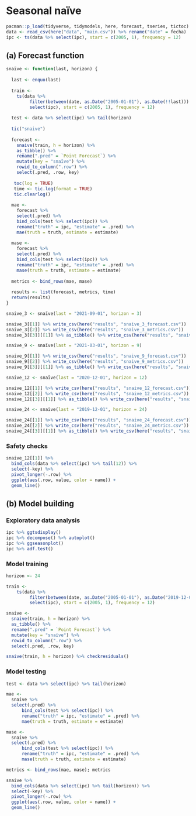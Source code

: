# Seasonal naïve

```r
pacman::p_load(tidyverse, tidymodels, here, forecast, tseries, tictoc)
data <- read_csv(here("data", "main.csv")) %>% rename("date" = fecha)
ipc <- ts(data %>% select(ipc), start = c(2005, 1), frequency = 12)
```

## (a) Forecast function

```r
snaïve <- function(last, horizon) {
  
  last <- enquo(last)
  
  train <- 
    ts(data %>% 
         filter(between(date, as.Date("2005-01-01"), as.Date(!!last))) %>% 
         select(ipc), start = c(2005, 1), frequency = 12)
  
  test <- data %>% select(ipc) %>% tail(horizon)
  
  tic("snaive")
  
  forecast <- 
    snaive(train, h = horizon) %>% 
    as_tibble() %>% 
    rename(".pred" = `Point Forecast`) %>% 
    mutate(key = "snaïve") %>% 
    rowid_to_column(".row") %>% 
    select(.pred, .row, key)
  
   toc(log = TRUE)
   time <- tic.log(format = TRUE)
   tic.clearlog()
  
  mae <-
    forecast %>% 
    select(.pred) %>% 
    bind_cols(test %>% select(ipc)) %>% 
    rename("truth" = ipc, "estimate" = .pred) %>% 
    mae(truth = truth, estimate = estimate)
  
  mase <-
    forecast %>% 
    select(.pred) %>% 
    bind_cols(test %>% select(ipc)) %>% 
    rename("truth" = ipc, "estimate" = .pred) %>% 
    mase(truth = truth, estimate = estimate)
  
  metrics <- bind_rows(mae, mase)
  
  results <- list(forecast, metrics, time)
  return(results)
}
```

```r
snaive_3 <- snaïve(last = "2021-09-01", horizon = 3)

snaive_3[[1]] %>% write_csv(here("results", "snaive_3_forecast.csv"))
snaive_3[[2]] %>% write_csv(here("results", "snaive_3_metrics.csv"))
snaive_3[[3]][[1]] %>% as_tibble() %>% write_csv(here("results", "snaive_3_time.csv"))
```

```r
snaive_9 <- snaïve(last = "2021-03-01", horizon = 9)

snaive_9[[1]] %>% write_csv(here("results", "snaive_9_forecast.csv"))
snaive_9[[2]] %>% write_csv(here("results", "snaive_9_metrics.csv"))
snaive_9[[3]][[1]] %>% as_tibble() %>% write_csv(here("results", "snaive_9_time.csv"))
```

```r
snaive_12 <- snaïve(last = "2020-12-01", horizon = 12)

snaive_12[[1]] %>% write_csv(here("results", "snaive_12_forecast.csv"))
snaive_12[[2]] %>% write_csv(here("results", "snaive_12_metrics.csv"))
snaive_12[[3]][[1]] %>% as_tibble() %>% write_csv(here("results", "snaive_12_time.csv"))
```

```r
snaive_24 <- snaïve(last = "2019-12-01", horizon = 24)

snaive_24[[1]] %>% write_csv(here("results", "snaive_24_forecast.csv"))
snaive_24[[2]] %>% write_csv(here("results", "snaive_24_metrics.csv"))
snaive_24[[3]][[1]] %>% as_tibble() %>% write_csv(here("results", "snaive_24_time.csv"))
```

### Safety checks

```r
snaive_12[[1]] %>% 
  bind_cols(data %>% select(ipc) %>% tail(12)) %>% 
  select(-key) %>% 
  pivot_longer(-.row) %>% 
  ggplot(aes(.row, value, color = name)) +
  geom_line()
```

## (b) Model building

### Exploratory data analysis

```r
ipc %>% ggtsdisplay()
ipc %>% decompose() %>% autoplot()
ipc %>% ggseasonplot()
ipc %>% adf.test()
```

### Model training

```r
horizon <- 24

train <- 
    ts(data %>% 
         filter(between(date, as.Date("2005-01-01"), as.Date("2019-12-02"))) %>% 
         select(ipc), start = c(2005, 1), frequency = 12)

snaive <- 
  snaive(train, h = horizon) %>% 
  as_tibble() %>% 
  rename(".pred" = `Point Forecast`) %>% 
  mutate(key = "snaïve") %>% 
  rowid_to_column(".row") %>% 
  select(.pred, .row, key)
```

```r
snaive(train, h = horizon) %>% checkresiduals()
```

### Model testing

```r
test <- data %>% select(ipc) %>% tail(horizon)

mae <-
  snaive %>% 
  select(.pred) %>% 
      bind_cols(test %>% select(ipc)) %>% 
      rename("truth" = ipc, "estimate" = .pred) %>% 
      mae(truth = truth, estimate = estimate)

mase <-
  snaive %>% 
  select(.pred) %>% 
      bind_cols(test %>% select(ipc)) %>% 
      rename("truth" = ipc, "estimate" = .pred) %>% 
      mase(truth = truth, estimate = estimate)

metrics <- bind_rows(mae, mase); metrics
```

```r
snaive %>% 
  bind_cols(data %>% select(ipc) %>% tail(horizon)) %>% 
  select(-key) %>% 
  pivot_longer(-.row) %>% 
  ggplot(aes(.row, value, color = name)) +
  geom_line()
```
